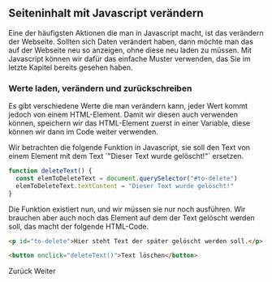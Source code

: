 
<Chapter>

## Seiteninhalt mit Javascript verändern

Eine der häufigsten Aktionen die man in Javascript macht, ist das verändern der
Webseite. Sollten sich Daten verändert haben, dann möchte man das auf der
Webseite neu so anzeigen, ohne diese neu laden zu müssen. Mit Javascript können
wir dafür das einfache Muster verwenden, das Sie im letzte Kapitel bereits
gesehen haben.

### Werte laden, verändern und zurückschreiben

Es gibt verschiedene Werte die man verändern kann, jeder Wert kommt jedoch von
einem HTML-Element. Damit wir diesen auch verwenden können, speichern wir das
HTML-Element zuerst in einer Variable, diese können wir dann im Code weiter
verwenden.

<Example title="Beispiel: Text anpassen">
Wir betrachten die folgende Funktion in Javascript, sie soll den Text von
einem Element mit dem Text `"Dieser Text wurde gelöscht!"`
ersetzen.

```javascript
function deleteText() {
  const elemToDeleteText = document.querySelector("#to-delete")
  elemToDeleteText.textContent = "Dieser Text wurde gelöscht!"
}
```

Die Funktion existiert nun, und wir müssen sie nur noch ausführen. Wir brauchen
aber auch noch das Element auf dem der Text gelöscht werden soll, das macht der
folgende HTML-Code.

```html
<p id="to-delete">Hier steht Text der später gelöscht werden soll.</p>

<button onclick="deleteText()">Text löschen</button>
```

</Example>

<div className="btn-container">
  <Link className="btn" to="/javascript">
    Zurück
  </Link>
  <Link className="btn" to="/javascript-text-to-numbers">
    Weiter
  </Link>
</div>
</Chapter>
